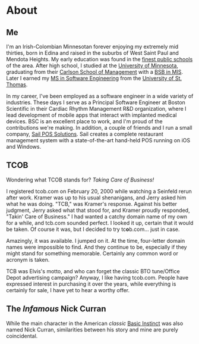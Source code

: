 # About

## Me

I'm an Irish-Colombian Minnesotan forever enjoying my extremely mid thirties, born in Edina and raised in the suburbs of West Saint Paul and Mendota Heights. My early education was found in the [finest public schools](http://www.isd197.org/) of the area. After high school, I studied at the [University of Minnesota](https://twin-cities.umn.edu/), graduating from their [Carlson School of Management](https://carlsonschool.umn.edu/) with a [BSB in MIS](https://carlsonschool.umn.edu/degrees/undergraduate/majors-and-minors/management-information-systems). Later I earned my [MS in Software Engineering](https://software.stthomas.edu/) from the [University of St. Thomas](https://www.stthomas.edu/).

In my career, I've been employed as a software engineer in a wide variety of industries. These days I serve as a Principal Software Engineer at Boston Scientific in their Cardiac Rhythm Management R&D organization, where I lead development of mobile apps that interact with implanted medical devices. BSC is an excellent place to work, and I'm proud of the contributions we're making. In addition, a couple of friends and I run a small company, [Sail POS Solutions](http://sailpos.com). Sail creates a complete restaurant management system with a state-of-the-art hand-held POS running on iOS and Windows.

## TCOB

Wondering what TCOB stands for? _Taking Care of Business!_

I registered tcob.com on February 20, 2000 while watching a Seinfeld rerun after work. Kramer was up to his usual shenanigans, and Jerry asked him what he was doing. "TCB," was Kramer's response. Against his better judgment, Jerry asked what that stood for, and Kramer proudly responded, "Takin' Care of Business." I had wanted a catchy domain name of my own for a while, and tcb.com sounded perfect. I looked it up, certain that it would be taken. Of course it was, but I decided to try tc**o**b.com... just in case.

Amazingly, it was available. I jumped on it. At the time, four-letter domain names were impossible to find. And they continue to be, especially if they might stand for something memorable. Certainly any common word or acronym is taken.

TCB was Elvis's motto, and who can forget the classic BTO tune/Office Depot advertising campaign? Anyway, I like having tcob.com. People have expressed interest in purchasing it over the years, while everything is certainly for sale, I have yet to hear a worthy offer.

## The _Infamous_ Nick Curran

While the main character in the American _classic_ [Basic Instinct](http://www.imdb.com/title/tt0103772/) was also named Nick Curran, similarities between his story and mine are purely coincidental.